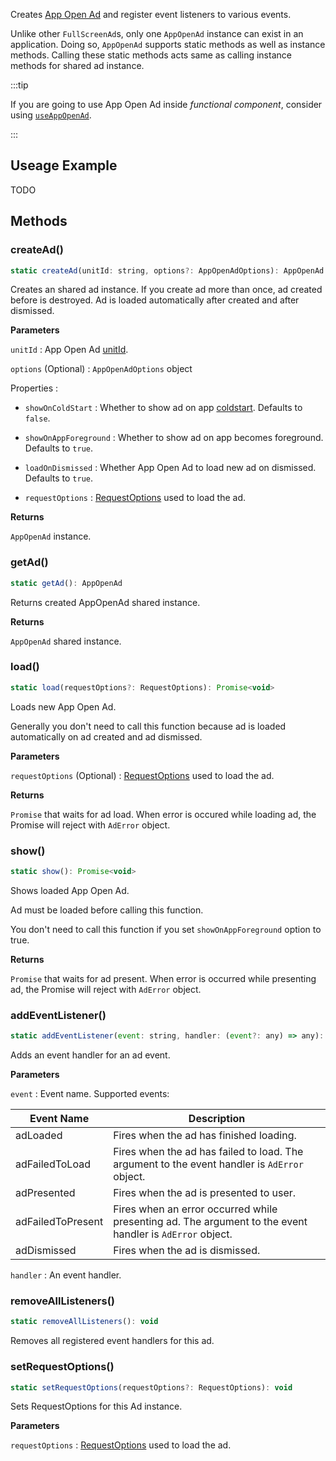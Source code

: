 Creates [App Open Ad](https://developers.google.com/admob/android/app-open-ads) and register event listeners to various events.

Unlike other `FullScreenAd`s, only one `AppOpenAd` instance can exist in an application. Doing so, `AppOpenAd` supports static methods as well as instance methods. Calling these static methods acts same as calling instance methods for shared ad instance.

:::tip

If you are going to use App Open Ad inside _functional component_, consider using [`useAppOpenAd`](/docs/api/hooks/useAppOpenAd).

:::

## Useage Example

TODO

## Methods

### createAd()

```js
static createAd(unitId: string, options?: AppOpenAdOptions): AppOpenAd
```

Creates an shared ad instance. If you create ad more than once, ad created before is destroyed. Ad is loaded automatically after created and after dismissed.

**Parameters**

`unitId` : App Open Ad [unitId](https://support.google.com/admob/answer/7356431).

`options` (Optional) : `AppOpenAdOptions` object

Properties :

- `showOnColdStart` : Whether to show ad on app [coldstart](https://developers.google.com/admob/android/app-open-ads#coldstart). Defaults to `false`.

- `showOnAppForeground` : Whether to show ad on app becomes foreground. Defaults to `true`.

- `loadOnDismissed` : Whether App Open Ad to load new ad on dismissed. Defaults to `true`.

- `requestOptions` : [RequestOptions](/docs/api/types/RequestOptions) used to load the ad.

**Returns**

`AppOpenAd` instance.

### getAd()

```js
static getAd(): AppOpenAd
```

Returns created AppOpenAd shared instance.

**Returns**

`AppOpenAd` shared instance.

### load()

```js
static load(requestOptions?: RequestOptions): Promise<void>
```

Loads new App Open Ad.

Generally you don't need to call this function because ad is loaded automatically on ad created and ad dismissed.

**Parameters**

`requestOptions` (Optional) : [RequestOptions](/docs/api/types/RequestOptions) used to load the ad.

**Returns**

`Promise` that waits for ad load. When error is occured while loading ad, the Promise will reject with `AdError` object.

### show()

```js
static show(): Promise<void>
```

Shows loaded App Open Ad.

Ad must be loaded before calling this function.

You don't need to call this function if you set `showOnAppForeground` option to true.

**Returns**

`Promise` that waits for ad present. When error is occurred while presenting ad, the Promise will reject with `AdError` object.

### addEventListener()

```js
static addEventListener(event: string, handler: (event?: any) => any): void
```

Adds an event handler for an ad event.

**Parameters**

`event` : Event name. Supported events:

| Event Name        | Description                                                                                              |
| ----------------- | -------------------------------------------------------------------------------------------------------- |
| adLoaded          | Fires when the ad has finished loading.                                                                  |
| adFailedToLoad    | Fires when the ad has failed to load. The argument to the event handler is `AdError` object.             |
| adPresented       | Fires when the ad is presented to user.                                                                  |
| adFailedToPresent | Fires when an error occurred while presenting ad. The argument to the event handler is `AdError` object. |
| adDismissed       | Fires when the ad is dismissed.                                                                          |

`handler` : An event handler.

### removeAllListeners()

```js
static removeAllListeners(): void
```

Removes all registered event handlers for this ad.

### setRequestOptions()

```js
static setRequestOptions(requestOptions?: RequestOptions): void
```

Sets RequestOptions for this Ad instance.

**Parameters**

`requestOptions` : [RequestOptions](/docs/api/types/RequestOptions) used to load the ad.
